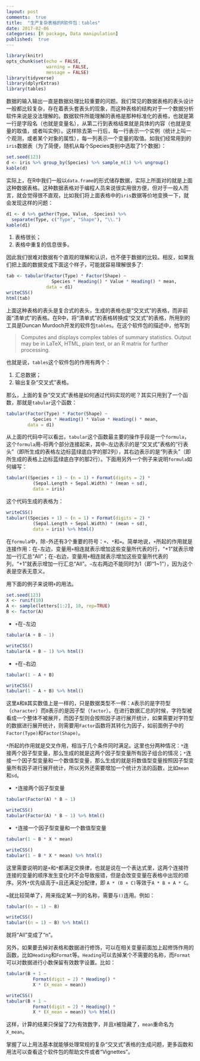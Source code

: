 ```yaml
---
layout: post
comments:  true
title:  "生产复杂表格的R软件包：tables"
date: 2017-02-06
categories: [R package, Data manipulation]
published:  true
---
```


```r
library(knitr)
opts_chunk$set(echo = FALSE,
               warning = FALSE,
               message = FALSE)
library(tidyverse)
library(dplyrExtras)
library(tables)
```

数据的输入输出一直是数据处理比较重要的问题。我们常见的数据表格的表头设计一般都比较复杂，存在着表头套表头的现象，而这种表格的结构对于一个数据分析软件来说是没法理解的。数据软件所能理解的表格是那种标准化的表格，也就是第一行是字段名（也就是变量名），从第二行到表格结束就是具体的内容（也就是变量的取值，或者叫实例）。这样除去第一行后，每一行表示一个实例（统计上叫一个观测，或者某个对象的属性），每一列表示一个变量的取值。如我们经常用到的`iris`数据表（为了简便，随机从每个Species类别中选取了1个数据）：

```r
set.seed(123)
d <- iris %>% group_by(Species) %>% sample_n(1) %>% ungroup()
kable(d)
```

实际上，在R中我们一般以`data.frame`的形式储存数据，实际上所面对的就是上面这种数据表格。这种数据表格对于编程人员来说很实用很方便，但对于一般人而言，就会觉得很不直观，比如我们将上面表格中的`iris`数据等价地变换一下，就会发现这样的问题：

```r
d1 <- d %>% gather(Type, Value, -Species) %>% 
  separate(Type, c("Type", "Shape"), "\\.")
kable(d1)
```

<!--more-->

1. 表格很长；
1. 表格中重复的信息很多。

因此我们很难对数据有个直观的理解和认识，也不便于数据的比较。相反，如果我们把上面的数据变成下面这个样子，可能就容易理解很多了:

```r
tab <- tabular(Factor(Type) * Factor(Shape) ~
                 Species * Heading() * Value * Heading() * mean,
               data = d1)
writeCSS()
html(tab)
```

上面这种表格的表头是复合式的表头，生成的表格也是“交叉式”的表格，而非前面“清单式”的表格。在R中，将“清单式”的表格转换成“交叉式”的表格，所用到的工具是Duncan Murdoch开发的软件包`tables`。在这个软件包的描述中，他写到

> Computes and displays complex tables of summary statistics.
  Output may be in LaTeX, HTML, plain text, or an R
  matrix for further processing.

也就是说，`tables`这个软件包的作用有两个：

1. 汇总数据；
1. 输出复杂“交叉式”表格。

那么，上面的复杂“交叉式”表格是如何通过代码实现的呢？其实只用到了一个函数，那就是`tabular`这个函数：

```r
tabular(Factor(Type) * Factor(Shape) ~
          Species * Heading() * Value * Heading() * mean,
        data = d1)
```

从上面的代码中可以看出，`tabular`这个函数最主要的操作手段是一个`formula`，这个`formula`用`~`将两个部分连接起来，其中`~`左边表示的是“交叉式”表格的“行表头”（即所生成的表格左边标蓝绿底白字的那2列），其右边表示的是“列表头”（即所生成的表格上边标蓝绿底白字的那2行）。下面用另外一个例子来说明`formula`如何编写：

```r
tabular((Species + 1) ~ (n = 1) + Format(digits = 2) *
          (Sepal.Length + Sepal.Width) * (mean + sd),
          data = iris)
```

这个代码生成的表格为：

```r
writeCSS()
tabular((Species + 1) ~ (n = 1) + Format(digits = 2) *
          (Sepal.Length + Sepal.Width) * (mean + sd),
          data = iris) %>% html()
```

在`formula`中，除`~`外还有3个重要的符号：`+`、`*`和`=`。简单地说，`+`所起的作用就是连接作用：在`~`左边，变量用`+`相连就表示增加这些变量所代表的行，“+1”就表示增加一行汇总“All”；在`~`右边，变量用`+`相连就表示增加这些变量所代表的列，“+1”就表示增加一行汇总“All”。`~`左右两边不能同时为1（即“1~1”），因为这个表是空表无意义。

用下面的例子来说明`+`的用法。

```r
set.seed(123)
X <- runif(10)
A <- sample(letters[1:2], 10, rep=TRUE)
B <- factor(A)
```

- `+`在`~`左边

```r
tabular(A + B ~ 1)
```

```r
writeCSS()
tabular(A + B ~ 1) %>% html()
```

- `+`在`~`右边

```r
tabular(1 ~ A + B)
```

```r
writeCSS()
tabular(1 ~ A + B) %>% html()
```

这里`A`和`B`其实数值上是一样的，只是数据类型不一样：`A`表示的是字符型（`character`）而`B`表示的是因子型（`factor`）。在进行数据汇总的时候，字符型被看成一个整体不被展开，而因子型则会按照因子进行展开统计，如果需要对字符型的数据进行展开统计，则需要用`Factor`函数将其转化为因子，如前面例子中的`Factor(Type)`和`Factor(Shape)`。

`*`所起的作用就是交叉作用，相当于几个条件同时满足。这里也分两种情况：`*`连接两个因子型变量，那么生成的就是这两个因子型变量所有因子组合的情况；`*`连接一个因子型变量和一个数值型变量，那么生成的就是将数值型变量按照因子型变量所有因子进行展开统计，所以另外还需要增加一个统计方法的函数，比如`mean`和`sd`。

- `*`连接两个因子型变量

```r
tabular(Factor(A) * B ~ 1)
```

```r
writeCSS()
tabular(Factor(A) * B ~ 1) %>% html()
```

- `*`连接一个因子型变量和一个数值型变量

```r
tabular(1 ~ B * X * mean)
```

```r
writeCSS()
tabular(1 ~ B * X * mean) %>% html()
```

这里需要说明的是`+`和`*`都满足交换律，也就是说在一个表达式里，这两个连接符连接的变量的顺序发生变化时不会导致报错，但是会改变变量在表格中出现的顺序。另外`*`优先级高于`+`且还满足分配律，即
`A * (B + C)`等效于`A * B + A * C`。

`=`就比较简单了，用来指定某一列的名称，需要与`()`连用。例如：

```r
tabular((n = 1) ~ B)
```

```r
writeCSS()
tabular((n = 1) ~ B) %>% html()
```

就将“All”变成了“n”。

另外，如果要去掉对表格和数据进行修饰，可以在相关变量前面加上起修饰作用的函数，比如`Heading`和`Format`等。`Heading`可以去掉某个不需要的名称，而`Format`可以对数据进行小数保留有效数字设置。比如：

```r
tabular(B + 1 ~
          Format(digit = 2) * Heading() *
          X * (X_mean = mean))
```

```r
writeCSS()
tabular(B + 1 ~
          Format(digit = 2) * Heading() *
          X * (X_mean = mean)) %>% html()
```

这样，计算的结果只保留了2为有效数字，并且`X`被隐藏了，`mean`重命名为`X_mean`。

掌握了以上用法基本就能够处理常规的复杂“交叉式”表格的生成问题，更多函数和用法可以查看这个软件包的帮助文件或者“Vignettes”。




